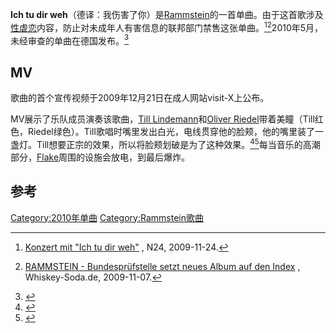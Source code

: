 {{Infobox single
|Name           = Ich tu dir weh
|Artist         = [[Rammstein|Rammstein]]
|from Album     = [[Liebe_ist_für_alle_da|Liebe ist für alle da]]
|Cover          = Ich tu dir weh.jpg
|Released       = 2010年2月5日
|Recorded       = 2009
|Genre          = [[NDH|NDH]], [[工业金属|工业金属]]
|Length         = 5:02
|Writer         = Rammstein
|Label          = [[环球唱片|环球唱片]]
|Last single    = "[[Pussy_(歌曲)|Pussy]]"<br />(2009)
|This single    = "'''Ich tu dir weh'''" <br />(2010)
|Next single    = "[[Haifisch|Haifisch]]"<br />(2010)
|Misc           =
 {{Extra album cover
 | Upper caption = Alternative cover
 | Type          = Single
 | Cover         = <!-- 檔案不存在 Ich_tu_dir_weh_vinyl.jpg ，可從英文維基百科取得 -->
 | Lower caption = Vinyl edition cover
 }}
}}

'''Ich tu dir weh'''（德译：我伤害了你）是[[Rammstein|Rammstein]]的一首单曲。由于这首歌涉及[[性虐恋|性虐恋]]内容，防止对未成年人有害信息的联邦部门禁售这张单曲。<ref name="Konzert mit Ich tu dir weh">{{de icon}}[http://www.n24.de/news/newsitem_5612976.html Konzert mit "Ich tu dir weh"] {{Wayback|url=http://www.n24.de/news/newsitem_5612976.html |date=20091127105106 }}, N24, 2009-11-24.</ref><ref name="whiskey-soda.de">{{de icon}}[http://www.whiskey-soda.de/news.php?id=24592 RAMMSTEIN - Bundesprüfstelle setzt neues Album auf den Index] {{Wayback|url=http://www.whiskey-soda.de/news.php?id=24592 |date=20091127105106 }}, Whiskey-Soda.de, 2009-11-07.</ref>2010年5月，未经审查的单曲在德国发布。<ref>{{cite web |url=http://www.rammstein.de/blog/lang/en/2010/06/09/ich-tu-dir-weh-ich-tu-dir-weh |title=存档副本 |accessdate=2010-06-12 |deadurl=yes |archiveurl=https://web.archive.org/web/20100612220942/http://www.rammstein.de/blog/lang/en/2010/06/09/ich-tu-dir-weh-ich-tu-dir-weh |archivedate=2010-06-12 }}</ref>

== MV ==
歌曲的首个宣传视频于2009年12月21日在成人网站visit-X上公布。

MV展示了乐队成员演奏该歌曲，[[Till_Lindemann|Till Lindemann]]和[[Oliver_Riedel|Oliver Riedel]]带着美瞳（Till红色，Riedel绿色）。Till歌唱时嘴里发出白光，电线贯穿他的脸颊，他的嘴里装了一盏灯。Till想要正宗的效果，所以将脸颊划破是为了这种效果。<ref>{{Cite web |url=http://www.youtube.com/watch?v=Szkjx3KUmVE |title=存档副本 |accessdate=2013-05-14 |archive-date=2020-11-21 |archive-url=https://web.archive.org/web/20201121094440/http://www.youtube.com/watch?v=Szkjx3KUmVE |dead-url=no }}</ref><ref>{{Cite web |url=http://www.youtube.com/watch?v=CzYA5wjlZRU&feature=related |title=存档副本 |accessdate=2013-05-14 |archive-date=2016-05-03 |archive-url=https://web.archive.org/web/20160503084353/https://www.youtube.com/watch?v=CzYA5wjlZRU&feature=related |dead-url=no }}</ref>每当音乐的高潮部分，[[Christian_Lorenz|Flake]]周围的设施会放电，到最后爆炸。

== 参考 ==
{{reflist}}

{{Rammstein}}

[[Category:2010年单曲|Category:2010年单曲]]
[[Category:Rammstein歌曲|Category:Rammstein歌曲]]